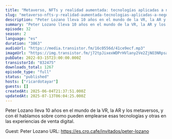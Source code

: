 ```yaml
---
title: "Metaverso, NFTs y realidad aumentada: tecnologías aplicadas a negocios digitales, con Peter Lozano"
slug: "metaverso-nfts-y-realidad-aumentada-tecnologias-aplicadas-a-negocios-digitales-con-peter-lozano"
description: "Peter Lozano lleva 10 años en el mundo de la VR, la AR y los metaversos, y con él hablamos sobre como pueden emplearse esas tecnologías y otras en las experiencias de venta digital.\n\nGuest: Peter Lozano\nURL: https://es.cro.cafe/invitados/peter-lozano"
summary: "Peter Lozano lleva 10 años en el mundo de la VR, la AR y los metaversos, y con él hablamos sobre como pueden emplearse esas tecnologías y otras en las experiencias de venta digital."
episode: 32
season: 2
language: "es"
duration: "3863"
audioUrl: "https://media.transistor.fm/16c0556d/41ce9ecf.mp3"
imageUrl: "https://img.transistor.fm/j72tpJixexWDPrHVlany2Ve2ZjNO3NRpsa-6YRBDSvc/rs:fill:3000:3000:1/q:60/aHR0cHM6Ly9pbWct/dXBsb2FkLXByb2R1/Y3Rpb24udHJhbnNp/c3Rvci5mbS9jNjJl/Y2VlNzRhYmExNTc3/OWVjN2UyMGU3YmI1/OGNlMi5wbmc.webp"
pubDate: 2022-03-15T23:00:00.000Z
transistorId: "832475"
downloads_total: 1267
episode_type: "full"
status: "published"
hosts: ["ricardotayar"]
guests: []
createdAt: 2025-06-04T21:37:51.000Z
updatedAt: 2025-07-13T06:04:25.000Z
---
```


Peter Lozano lleva 10 años en el mundo de la VR, la AR y los metaversos, y con él hablamos sobre como pueden emplearse esas tecnologías y otras en las experiencias de venta digital.

Guest: Peter Lozano
URL: https://es.cro.cafe/invitados/peter-lozano
